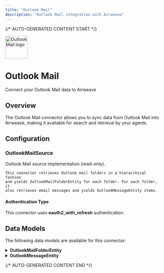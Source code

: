 ```yaml
---
title: "Outlook Mail"
description: "Outlook Mail integration with Airweave"
---
```


{/* AUTO-GENERATED CONTENT START */}

<div className="connector-header">
  <img src="icon.svg" alt="Outlook Mail logo" width="72" height="72" className="connector-icon" />
  <div className="connector-info">
    <h1>Outlook Mail</h1>
    <p>Connect your Outlook Mail data to Airweave</p>
  </div>
</div>

## Overview

The Outlook Mail connector allows you to sync data from Outlook Mail into Airweave, making it available for search and retrieval by your agents.

## Configuration


### OutlookMailSource

Outlook Mail source implementation (read-only).

    This connector retrieves Outlook mail folders in a hierarchical fashion
    and yields OutlookMailFolderEntity for each folder. For each folder, it
    also retrieves email messages and yields OutlookMessageEntity items.


#### Authentication Type

This connector uses **oauth2_with_refresh** authentication.


## Data Models

The following data models are available for this connector:


<details>
<summary><strong>OutlookMailFolderEntity</strong></summary>

Schema for an Outlook mail folder.

    See:
      https://learn.microsoft.com/en-us/graph/api/resources/mailfolder?view=graph-rest-1.0


| Field | Type | Description |
|-------|------|-------------|
| display_name | str | Display name of the mail folder (e.g.,  |
| parent_folder_id | Optional[str] | ID of the parent mail folder, if any. |
| child_folder_count | Optional[int] | Number of child mail folders under this folder. |
| total_item_count | Optional[int] | Total number of items (messages) in this folder. |
| unread_item_count | Optional[int] | Number of unread items in this folder. |
| well_known_name | Optional[str] | Well-known name of this folder if applicable (e.g.,  |

</details>

<details>
<summary><strong>OutlookMessageEntity</strong></summary>

Schema for an Outlook message.

    See:
      https://learn.microsoft.com/en-us/graph/api/resources/message?view=graph-rest-1.0


| Field | Type | Description |
|-------|------|-------------|
| breadcrumbs | List[Breadcrumb] | Breadcrumb hierarchy (e.g., parent mail folder). |
| subject | Optional[str] | Subject of the email message. |
| body_preview | Optional[str] | Short text preview of the message body. |
| body_content | Optional[str] | Full text or HTML body of the message. |
| is_read | Optional[bool] | Indicates if the message has been read (True) or is unread (False). |
| is_draft | Optional[bool] | Indicates if the message is still a draft. |
| importance | Optional[str] | Indicates the importance of the message (Low, Normal, High). |
| has_attachments | Optional[bool] | Indicates if the message has file attachments. |
| internet_message_id | Optional[str] | Internet message ID of the email (RFC 2822 format). |
| from_ | Optional[Dict[str, Any]] | List of primary recipients (each typically contains emailAddress info). |
| cc_recipients | List[Dict[str, Any]] | List of CC recipients (each typically contains emailAddress info). |
| bcc_recipients | List[Dict[str, Any]] | List of BCC recipients (each typically contains emailAddress info). |
| sent_at | Optional[datetime] | Timestamp when the message was sent. |
| received_at | Optional[datetime] | Timestamp when the message was received. |
| created_at | Optional[datetime] | Timestamp when the message resource was created (if available). |
| updated_at | Optional[datetime] | Timestamp when the message was last updated (if available). |

</details>


{/* AUTO-GENERATED CONTENT END */}
